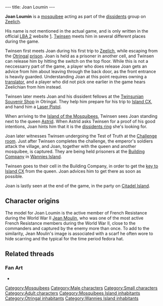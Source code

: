 ---
title: Joan Loumin
---

{{twinsunica import}}{{Infobox Character
 |image=Joan Loumin.jpg
 |race=Mosquibee
 |gender=Male
 |size=Small
 |age=Adult
 |magical=no
 |lba1=
 |lba2=yes
 |alignment=
 |occupation=
 |requires=
 |amount=
 |fam1=
 |fam2=
 |planet=
 |island=
 |building=
}}

'''Joan Loumin''' is a [[mosquibee]] acting as part of the [[dissidents]] group on [[Zeelich]].

His name is not mentioned in the actual game, and is only written in the official [[LBA 2]] website [http://www.littlebigadventure2.com/lba2/FAMILLE/MOSQUIEN.HTM]. [[Twinsen]] meets him in several different places during the game.

Twinsen first meets Joan during his first trip to [[Zeelich]], while escaping from the [[Otringal]] [[Otringal prison|prison]]. Joan is held as a prisoner in another cell, and Twinsen can release him by hitting the switch on the top floor. While this is not a neccessarry part of the game, a player who does release Joan gets an advice from him about leaving through the back door, as the front entrance is heavily guarded. Understanding Joan at this point requires owning a [[translator]], and a player who did not pick one earlier in the game hears Zeelichian from him instead.

Twinsen later meets Joan and his dissident fellows at the [[Twinsunian Souvenir Shop]] in Otringal. They help him prepare for his trip to [[Island CX]], and hand him a [[Laser Pistol]].

When arriving to the [[Island of the Mosquibees]], Twinsen sees Joan standing next to the queen [[Astrid]]. When Astrid asks Twinsen for a proof of his good intentions, Joan hints him that it is the [[dissidents ring]] she's looking for.

Joan later witnesses Twinsen undergoing the Test of Truth at the [[Challenge room]]. Just after Twinsen completes the challenge, the emperor's soldiers attack the village, and Joan, together with the queen and another mosquibee, is captured. They are being held prisoners at the [[Building Company]] in [[Wannies Island]].

Twinsen goes to their cell in the Building Company, in order to get the [[key to Island CX]] from the queen. Joan advices him to get there as soon as possible.

Joan is lastly seen at the end of the game, in the party on [[Citadel Island]].

==Character origins==
The model for Joan Loumin is the active member of French Resistance during the World War II [[Wikipedia:Jean Moulin|Jean Moulin]], who was one of the most active French Resistance members during the World War II, close to the commanders and captured by the enemy more than once. To add to the similarity, Jean Moulin's image is associated with a scarf he often wore to hide scarring and the typical for the time period fedora hat.

==Related threads==
===Fan Art===
* {{post|id=226830|title=Edited Film Pictures}}

[[Category:Mosquibees]]
[[Category:Male characters]]
[[Category:Small characters]]
[[Category:Adult characters]]
[[Category:Mosquibees Island inhabitants]]
[[Category:Otringal inhabitants]]
[[Category:Wannies Island inhabitants]]